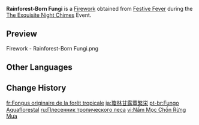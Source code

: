 {{Item Infobox
|id           = 223017
|image        = Item Rainforest-Born Fungi.png
|type         = Fireworks
|quality      = 3
|effect       = Color: Standard Model<br>Size: ×1.0<br>Height: 14<br>Rotation: 0&deg;
|description  = A firework that explodes in the shape of a [[Floating Hydro Fungus]].<br>They say that a Ministry of Civil Affairs clerk offered the inspiration for this rotund firework pattern after returning from a business trip in Sumeru, hoping that its adorable appearance would brighten everyone's heart.
|source1      = [[The Exquisite Night Chimes#Festive Fever|Festive Fever]] during the [[The Exquisite Night Chimes]]
}}
'''Rainforest-Born Fungi''' is a [[Firework]] obtained from [[The Exquisite Night Chimes#Festive Fever|Festive Fever]] during the [[The Exquisite Night Chimes]] Event.

==Preview==
<gallery>
Firework - Rainforest-Born Fungi.png
</gallery>

==Other Languages==
{{Other Languages
|en      = Rainforest-Born Fungi
|zhs     = 琼林潏露生灵蕈
|zhs_rm  = Qiónglín Juélù Shēng Língxùn
|zht     = 瓊林潏露生靈蕈
|zht_rm  = Qiónglín Juélù Shēng Língxùn
|zh_tl   = Thriving Snow-Covered Forest Nectar Fungus
|ja      = 瓊林甘露蕈繁栄
|ja_rm   = Keirin Kanro Jin'hanei{{Assumed}}
|ja_tl   = Thriving Snow-Covered Forest Nectar Fungus
|ko      = 숲의 이슬을 머금은 버섯몬
|ko_rm   = Sup-ui Iseureul Meogeumeun Beoseotmon
|ko_tl   = Mushroom Monster That Kept the Forest Dew
|es      = Hongo aguamarino
|es_tl   = Aquamarine Fungus
|fr      = Fongus originaire de la forêt tropicale
|fr_tl   = Fungus Originating from the Rainforest
|ru      = Плесенник тропического леса
|ru_tl   = Rainforest Fungi
|th      = เห็ดน้อยกลางป่าฝนชื้น
|th_rm   = 
|th_tl   = 
|vi      = Nấm Mọc Chốn Rừng Mưa
|vi_tl   = 
|de      = Pilze des feuchten Jadewalds
|de_tl   = Fungi of the Humid Jade Forest
|id      = Rainforest-Born Fungi
|pt      = Fungo Aquaflorestal
|pt_tl   = 
|tr      = Yağmur Ormanı Mantarı
|tr_tl   = 
|it      = Miconoidi della Foresta pluviale
|it_tl   = Rainforest Myconoids
}}

==Change History==
{{Change History|3.4}}

[[fr:Fongus originaire de la forêt tropicale]]
[[ja:瓊林甘露蕈繁栄]]
[[pt-br:Fungo Aquaflorestal]]
[[ru:Плесенник тропического леса]]
[[vi:Nấm Mọc Chốn Rừng Mưa]]